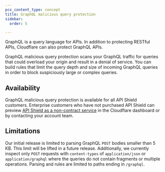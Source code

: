 ```yaml
---
pcx_content_type: concept
title: GraphQL malicious query protection
sidebar:
  order: 5

---
```


GraphQL is a query language for APIs. In addition to protecting RESTful APIs, Cloudflare can also protect GraphQL APIs.

GraphQL malicious query protection scans your GraphQL traffic for queries that could overload your origin and result in a denial of service. You can build rules that limit the query depth and size of incoming GraphQL queries in order to block suspiciously large or complex queries.

## Availability

GraphQL malicious query protection is available for all API Shield customers. Enterprise customers who have not purchased API Shield can preview [API Shield as a non-contract service](https://dash.cloudflare.com/?to=/:account/:zone/security/api-shield) in the Cloudflare dashboard or by contacting your account team.

## Limitations

Our initial release is limited to parsing GraphQL `POST` bodies smaller than 5 KB. This limit will be lifted in a future release. Additionally, we currently inspect only `POST` requests with `content-types` of `application/json` or `application/graphql` where the queries do not contain fragments or multiple operations. Parsing and rules are limited to paths ending in `/graphql`.
